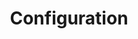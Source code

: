 ---
title: "Configuration"
description: "Enhance your Radiolink set up by completing the configuration process, and modify how you want your users to interact with the system"
---